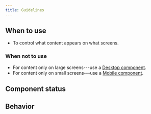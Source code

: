 ```yaml
---
title: Guidelines
---
```



<ReactExample name="Hide" />

## When to use

- To control what content appears on what screens.

### When not to use

- For content only on large screens---use a [Desktop component](/components/responsive/desktop/).
- For content only on small screens---use a [Mobile component](/components/responsive/mobile/).

## Component status

<ComponentStatus component="Hide" />

## Behavior

<ResponsiveSimilarContentSnippet />

<ResponsiveDontHideEssentialSnippet />
